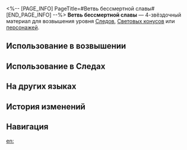 <%-- [PAGE_INFO]
PageTitle=#Ветвь бессмертной славы#
[END_PAGE_INFO] --%>
{{Предмет Инфобокс
|id          = 113003
|Изображение = Предмет Ветвь бессмертной славы.png
|Тип         = Материал Следов
|Тип2        = Материал возвышения персонажа
|Инвентарь   = Материалы улучшения
|Редкость    = 4
|Эффект      = 
|Описание    = Иссохшая ветвь из древнего божественного творения. Продвинутый материал для усиления.
|Источник1   = [[Мерзость Изобилия на уровне Равновесия 4 или выше]]
|Источник2   = [[Универсальная машина для синтеза: Синтез материалов]]
|Источник3   = [[Противники в Расходящейся вселенной]]
|Источник4   = [[Противники в Виртуальной вселенной]]
|Источник5   = [[Универсальная машина для синтеза: Обмен материалов]]
}}
{{Описание|Источник бесконечной жизни долгоживущих видов Сяньчжоу. Остатки влияния Изобилия. После Трёх бедствий Сяньчжоу был опустошён.<br /><br />''«Согласно постановлению Комиссии десяти владык, все, кто приближается к состоянию поражения Марой, будут схвачены судьями и брошены в тюрьму».''}}
'''Ветвь бессмертной славы''' — 4-звёздочный материал для возвышения уровня [[Следы|Следов]], [[Световые конусы|Световых конусов]] или [[Персонажи|персонажей]].

==Использование в возвышении==
{{Использование в возвышении}}

==Использование в Следах==
{{Использование в следах}}

==На других языках==
{{На других языках
|en   = Immortal Lumintwig
|zhs  = 永寿荣枝
|zht  = 永壽榮枝
|ja   = 永寿の栄枝
|ko   = 영생의 가지
|es   = Rama gloriosa inmortal
|fr   = Branche-lumière immortelle
|ru   = Ветвь бессмертной славы
|th   = Immortal Lumintwig
|vi   = Cành Cây Trường Thọ
|de   = Unsterblicher glorreicher Zweig
|id   = Immortal Lumintwig
|pt   = Luminivinha Imortal
}}

==История изменений==
{{История изменений|3.5}}

==Навигация==
{{Материалы улучшения Навбокс}}

[[en:]]